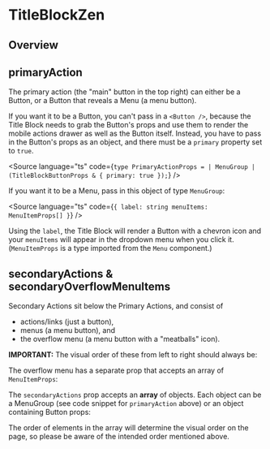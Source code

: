 
<Meta of={TitleBlockZenStories} />

# TitleBlockZen

<ResourceLinks
  sourceCode="https://github.com/cultureamp/kaizen-design-system/tree/main/packages/components/src/TitleBlockZen"
  designGuidelines="https://cultureamp.atlassian.net/wiki/spaces/DesignSystem/pages/3075605782/Title+Block"
  className="!mb-8"
/>

<KAIOInstallation exportNames="TitleBlockZen" />

## Overview

<Canvas of={TitleBlockZenStories.Playground} />

## primaryAction

The primary action (the "main" button in the top right) can either be a Button,
or a Button that reveals a Menu (a menu button).

If you want it to be a Button, you can't pass in a `<Button />`, because the Title Block needs to grab the Button's
props and use them to render the mobile actions drawer as well as the Button itself. Instead, you have to pass
in the Button's props as an object, and there must be a `primary` property set to `true`.

<Source
  language="ts"
  code={`
type PrimaryActionProps =
 | MenuGroup
 | (TitleBlockButtonProps & { primary: true });
  `}
/>

If you want it to be a Menu, pass in this object of type `MenuGroup`:

<Source
  language="ts"
  code={`
{
  label: string
  menuItems: MenuItemProps[]
}
  `}
/>

Using the `label`, the Title Block will render a Button with a chevron icon and your `menuItems` will appear
in the dropdown menu when you click it. (`MenuItemProps` is a type imported from the `Menu` component.)

## secondaryActions & secondaryOverflowMenuItems

Secondary Actions sit below the Primary Actions, and consist of
- actions/links (just a button),
- menus (a menu button), and
- the overflow menu (a menu button with a "meatballs" icon).

**IMPORTANT:** The visual order of these from left to right should always be:

<Source
  code="buttons (far left) -> menu buttons -> overflow menu (far right)"
/>

The overflow menu has a separate prop that accepts an array of `MenuItemProps`:

<Source
  language="ts"
  code="secondaryOverflowMenuItems?: MenuItemProps[]"
/>

The `secondaryActions` prop accepts an **array** of objects.
Each object can be a MenuGroup (see code snippet for `primaryAction` above) or an object containing Button props:

<Source
  language="ts"
  code="type SecondaryActionsProps = Array<MenuGroup | TitleBlockButtonProps>;"
/>
The order of elements in the array will determine the visual order on the page, so
please be aware of the intended order mentioned above.

